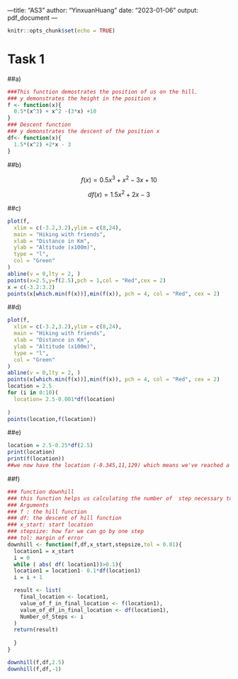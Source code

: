 ---title: "AS3"
author: "YinxuanHuang"
date: "2023-01-06"
output: pdf_document
---
```r
knitr::opts_chunk$set(echo = TRUE)
```
# Task 1
##a)
```R
###This function demostrates the position of us on the hill.
### y demonstrates the height in the position x 
f <- function(x){
  0.5*(x^3) + x^2 -(3*x) +10
}
### Descent function
### y demonstrates the descent of the position x
df<- function(x){
  1.5*(x^2) +2*x - 3 
}
```

##b)

$$f(x)=0.5x^3 + x^2 -3x +10$$

  
$$df(x)= 1.5x^2 + 2x - 3$$


##c)
```R
plot(f,
  xlim = c(-3.2,3.2),ylim = c(8,24),
  main = "Hiking with friends",
  xlab = "Distance in Km",
  ylab = "Altitude (x100m)",
  type = "l",
  col = "Green"
)
abline(v = 0,lty = 2, )
points(x=2.5,y=f(2.5),pch = 1,col = "Red",cex = 2)
x = c(-3.2:3.2)
points(x[which.min(f(x))],min(f(x)), pch = 4, col = "Red", cex = 2)
```

##d)
```r
plot(f,
  xlim = c(-3.2,3.2),ylim = c(8,24),
  main = "Hiking with friends",
  xlab = "Distance in Km",
  ylab = "Altitude (x100m)",
  type = "l",
  col = "Green"
)
abline(v = 0,lty = 2, )
points(x[which.min(f(x))],min(f(x)), pch = 4, col = "Red", cex = 2)
location = 2.5
for (i in 0:10)(
  location= 2.5-0.001*df(location)
  
)
points(location,f(location))

```
##e)
```r
location = 2.5-0.25*df(2.5)
print(location)
print(f(location))
##we now have the location (-0.345,11,129) which means we've reached a point that located left of the pub,which means we've gone too far.
```

##f)
```r
### function downhill
### this function helps us calculating the number of  step necessary to reach the pub
### Arguments
### f : the hill function
### df: the descent of hill function
### x_start: start location
### stepsize: how far we can go by one step
### tol: margin of error
downhill <- function(f,df,x_start,stepsize,tol = 0.01){
  location1 = x_start
  i = 0
  while ( abs( df( location1))>0.1){
  location1 = location1- 0.1*df(location1) 
  i = i + 1

  result <- list(
    final_location <- location1,
    value_of_f_in_final_location <- f(location1),
    value_of_df_in_final_location <- df(location1),
    Number_of_Steps <- i 
  )
  return(result)
  
  }
}

downhill(f,df,2.5)
downhill(f,df,-1)
```